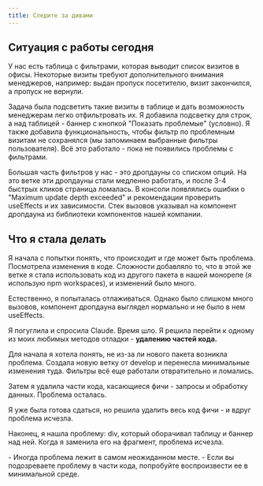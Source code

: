 ```yaml
---
title: Следите за дивами
---
```



## Ситуация с работы сегодня 
<Badge text='React' />
У нас есть таблица с фильтрами, которая выводит список визитов в офисы. 
Некоторые визиты требуют дополнительного внимания менеджеров, например: 
выдан пропуск посетителю, визит закончился, а пропуск не вернули.

Задача была подсветить такие визиты в таблице и дать возможность менеджерам 
легко отфильтровать их. Я добавила подсветку для строк, а над таблицей - баннер с кнопкой 
"Показать проблемые" (условно). Я также добавила функциональность, чтобы фильтр по проблемным визитам не сохранялся
(мы запоминаем выбранные фильтры пользователя). Всё это работало - пока не появились 
проблемы с фильтрами. 

Большая часть фильтров у нас - это дропдауны со списком опций. На это ветке 
эти дропдауны стали медленно работать, и после 3-4 быстрых кликов страница ломалась. 
В консоли появлялись ошибки о "Maximum update depth exceeded" и рекомендации проверить 
useEffects и их зависимости. 
Стек вызовов указывал на компонент дропдауна из библиотеки компонентов нашей компании.

## Что я стала делать 
Я начала с попытки понять, что происходит и где может быть проблема. Посмотрела изменения 
в коде. Сложности добавляло то, что в этой же ветке я стала использовать код из другого 
пакета в нашей монорепе (я использую npm workspaces), и изменений было много.

Естественно, я попыталась отлаживаться. Однако было слишком много вызовов, компонент 
дропдауна выглядел нормально и не было в нем useEffects. 

Я погуглила и спросила Claude. Время шло. Я решила перейти к одному 
из моих любимых методов отладки - **удалению частей кода.**

Для начала я хотела понять, не из-за ли нового пакета возникла проблема.
Создала новую ветку от develop и перенесла минимальные изменения туда.
Фильтры всё еще работали отвратительно и ломались. 

Затем я удалила части кода, касающиеся фичи - запросы и обработку данных.
Проблема осталась.

Я уже была готова сдаться, но решила удалить весь код фичи - и вдруг проблема исчезла.

Наконец, я нашла проблему: div, который оборачивал таблицу и баннер над ней.
Когда я заменила его на фрагмент, проблема исчезла.

<Aside title="Nota bene">
- Иногда проблема лежит в самом неожиданном месте.
- Если вы подозреваете проблему в части кода, попробуйте воспроизвести ее в минимальной среде.
</Aside>

